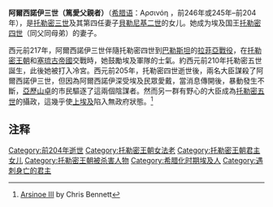 {{Infobox Monarch
| name            =阿爾西諾伊三世
| title           =[[埃及|埃及]][[女王|女王]]（女[[法老|法老]]）
| image           =Oktadrachmon Berenike II.jpg|300px
| caption         =阿爾西諾伊三世頭像。
| reign           =
| coronation      =
| othertitles     =
| full name       =
| predecessor     =
| successor       =
| suc-type        =
| heir            =
| queen           =
| consort         =
| spouse          =[[托勒密四世|托勒密四世]]
| spouse 1        =
| spouse 2        =
| spouse 3        =
| spouse 4        =
| spouse 5        =
| spouse 6        =
| issue           =長子，為[[托勒密五世|托勒密五世]]
| royal house     =托勒密
| dynasty         =托勒密王朝
| royal anthem    =
| father          =[[托勒密三世|托勒密三世]]
| mother          =[[貝勒尼基二世|貝勒尼基二世]]
| date of birth   =前235年
| place of birth  =
| date of death   =前204年
| place of death  =
| date of burial  =
| place of burial =
|}}

'''阿爾西諾伊三世（篤愛父親者）'''（[[希腊语|希腊语]]：Αρσινόη ，前246年或245年–前204年），是[[托勒密三世|托勒密三世]]及其第四任妻子[[貝勒尼基二世|貝勒尼基二世]]的女儿。她成为埃及国王[[托勒密四世|托勒密四世]]（同父同母弟）的妻子。

西元前217年，阿爾西諾伊三世伴隨托勒密四世到[[巴勒斯坦|巴勒斯坦]]的[[拉菲亞戰役|拉菲亞戰役]]，在[[托勒密王朝|托勒密王朝]]和[[塞琉古帝國|塞琉古帝國]]交戰時，她鼓勵埃及軍隊的士氣。約西元前210年托勒密五世誕生，此後她被打入冷宮。西元前205年，托勒密四世逝世後，兩名大臣謀殺了阿爾西諾伊三世，但因為阿爾西諾伊深受埃及民眾愛戴，當消息傳開後，暴動發生不斷，[[亞歷山卓|亞歷山卓]]的市民驅逐了這兩個陰謀者。然而另一群有野心的大臣成為[[托勒密五世|托勒密五世]]的攝政，這幾乎使[[上埃及|上埃及]]陷入無政府狀態。<ref>[http://www.tyndalehouse.com/Egypt/ptolemies/arsinoe_iii_fr.htm Arsinoe III] {{Wayback|url=http://www.tyndalehouse.com/Egypt/ptolemies/arsinoe_iii_fr.htm |date=20110716100948 }} by Chris Bennett</ref>

==注释==
{{Reflist|2}}

{{托勒密王朝法老}}
{{著名埃及统治者}}
[[Category:前204年逝世|Category:前204年逝世]]
[[Category:托勒密王朝女法老|Category:托勒密王朝女法老]]
[[Category:托勒密王朝君主女儿|Category:托勒密王朝君主女儿]]
[[Category:托勒密王朝被杀害人物|Category:托勒密王朝被杀害人物]]
[[Category:希腊化时期埃及人|Category:希腊化时期埃及人]]
[[Category:遇刺身亡的君主|Category:遇刺身亡的君主]]